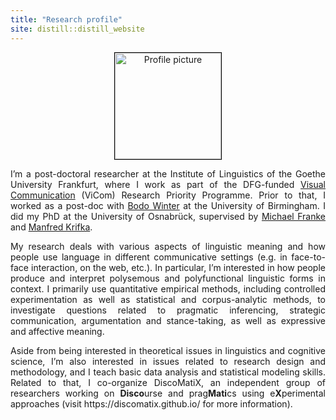 ```yaml
---
title: "Research profile"
site: distill::distill_website
---
```


<style>
body {
  text-align: justify}

h1 {
  text-align: center
}

.aligncenter {
    text-align: center;
}
</style>

<p class="aligncenter"><img src="images/profile.jpg" alt="Profile picture" align="middle" style="width:170px;height:170px;border:0.7px solid black;"></p>

I'm a post-doctoral researcher at the Institute of Linguistics of the Goethe University Frankfurt, where I work as part of the DFG-funded [Visual Communication](https://vicom.info/) (ViCom) Research Priority Programme. Prior to that, I worked as a post-doc with [Bodo Winter](https://bodowinter.com/) at the University of Birmingham. I did my PhD at the University of Osnabrück, supervised by [Michael Franke](https://michael-franke.github.io/heimseite/) and [Manfred Krifka](https://www.leibniz-zas.de/en/people/details/krifka-manfred/manfred-krifka).

My research deals with various aspects of linguistic meaning and how people use language in different communicative settings (e.g. in face-to-face interaction, on the web, etc.). In particular, I'm interested in how people produce and interpret polysemous and polyfunctional linguistic forms in context. I primarily use quantitative empirical methods, including controlled experimentation as well as statistical and corpus-analytic methods, to investigate questions related to pragmatic inferencing, strategic communication, argumentation and stance-taking, as well as expressive and affective meaning.

Aside from being interested in theoretical issues in linguistics and cognitive science, I'm also interested in issues related to research design and methodology, and I teach basic data analysis and statistical modeling skills. Related to that, I co-organize DiscoMatiX, an independent group of researchers working on **Disco**urse and prag**Mati**cs using e**X**perimental approaches (visit https://discomatix.github.io/ for more information).
